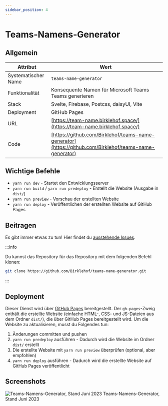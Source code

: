 ```yaml
---
sidebar_position: 4
---
```


# Teams-Namens-Generator

## Allgemein

| Attribut            | Wert                                                                                                   |
| ------------------- | ------------------------------------------------------------------------------------------------------ |
| Systematischer Name | `teams-name-generator`                                                                                 |
| Funktionalität      | Konsequente Namen für Microsoft Teams Teams generieren                                                 |
| Stack               | Svelte, Firebase, Postcss, daisyUI, Vite                                                               |
| Deployment          | GitHub Pages                                                                                           |
| URL                 | [https://team-name.birklehof.space/](https://team-name.birklehof.space/)                               |
| Code                | [https://github.com/Birklehof/teams-name-generator](https://github.com/Birklehof/teams-name-generator) |

## Wichtige Befehle

- `yarn run dev` - Startet den Entwicklungsserver
- `yarn run build` / `yarn run predeploy` - Erstellt die Website (Ausgabe in `dist/`)
- `yarn run preview` - Vorschau der erstellten Website
- `yarn run deploy` - Veröffentlichen der erstellten Website auf GitHub Pages

## Beitragen

Es gibt immer etwas zu tun! Hier findet du [ausstehende Issues](https://github.com/Birklehof/teams-name-generator/issues).

:::info

Du kannst das Repository für das Repository mit dem folgenden Befehl klonen:

```bash
git clone https://github.com/Birklehof/teams-name-generator.git
```

:::

## Deployment

Dieser Dienst wird über [GitHub Pages](https://pages.github.com/) bereitgestellt. Der `gh-pages`-Zweig enthält die erstellte Website (einfache HTML-, CSS- und JS-Dateien aus dem Ordner `dist/`), die über GitHub Pages bereitgestellt wird. Um die Website zu aktualisieren, musst du Folgendes tun:

1. Änderungen committen und pushen
2. `yarn run predeploy` ausführen - Dadurch wird die Website im Ordner `dist/` erstellt
3. Die erstellte Website mit `yarn run preview` überprüfen (optional, aber empfohlen)
4. `yarn run deploy` ausführen - Dadurch wird die erstellte Website auf GitHub Pages veröffentlicht

## Screenshots

![Teams-Namens-Generator, Stand Juni 2023](/img/docs/teams-name-generator.png)
Teams-Namens-Generator, Stand Juni 2023
